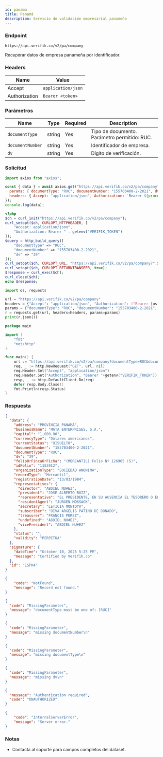 ```yaml
---
id: panama
title: Panamá
description: Servicio de validación empresarial panameño
---
```



### Endpoint

```
https://api.verifik.co/v2/pa/company
```

Recuperar datos de empresa panameña por identificador.

### Headers

| Name | Value |
| --- | --- |
| Accept | `application/json` |
| Authorization | `Bearer <token>` |

### Parámetros

| Name | Type | Required | Description |
| --- | --- | --- | --- |
| `documentType` | string | Yes | Tipo de documento. Parámetro permitido: RUC. |
| `documentNumber` | string | Yes | Identificador de empresa. |
| `dv` | string | Yes | Dígito de verificación. |

### Solicitud

<Tabs>
  <TabItem value="node" label="Node.js">

```javascript
import axios from "axios";

const { data } = await axios.get("https://api.verifik.co/v2/pa/company", {
  params: { documentType: "RUC", documentNumber: "155703400-2-2021", dv: "39" },
  headers: { Accept: "application/json", Authorization: `Bearer ${process.env.VERIFIK_TOKEN}` },
});
console.log(data);
```

  </TabItem>
  <TabItem value="php" label="PHP">

```php
<?php
$ch = curl_init("https://api.verifik.co/v2/pa/company");
curl_setopt($ch, CURLOPT_HTTPHEADER, [
    "Accept: application/json",
    "Authorization: Bearer " . getenv("VERIFIK_TOKEN")
]);
$query = http_build_query([
    "documentType" => "RUC",
    "documentNumber" => "155703400-2-2021",
    "dv" => "39"
]);
curl_setopt($ch, CURLOPT_URL, "https://api.verifik.co/v2/pa/company?".$query);
curl_setopt($ch, CURLOPT_RETURNTRANSFER, true);
$response = curl_exec($ch);
curl_close($ch);
echo $response;
```

  </TabItem>
  <TabItem value="python" label="Python">

```python
import os, requests

url = "https://api.verifik.co/v2/pa/company"
headers = {"Accept": "application/json", "Authorization": f"Bearer {os.getenv('VERIFIK_TOKEN')}"}
params = {"documentType": "RUC", "documentNumber": "155703400-2-2021", "dv": "39"}
r = requests.get(url, headers=headers, params=params)
print(r.json())
```

  </TabItem>
  <TabItem value="go" label="Go">

```go
package main

import (
    "fmt"
    "net/http"
)

func main() {
    url := "https://api.verifik.co/v2/pa/company?documentType=RUC&documentNumber=155703400-2-2021&dv=39"
    req, _ := http.NewRequest("GET", url, nil)
    req.Header.Set("Accept", "application/json")
    req.Header.Set("Authorization", "Bearer "+getenv("VERIFIK_TOKEN"))
    resp, _ := http.DefaultClient.Do(req)
    defer resp.Body.Close()
    fmt.Println(resp.Status)
}
```

  </TabItem>
</Tabs>

### Respuesta

<Tabs>
  <TabItem value="200" label="200">

```json
{
  "data": {
    "address": "PROVINCIA PANAMÁ",
    "businessName": "MATA ENTERPRISES, S.A.",
    "capital": "1,000.00",
    "currencyType": "Dólares americanos",
    "currentStatus": "DISUELTO",
    "documentNumber": "155703400-2-2021",
    "documentType": "RUC",
    "dv": "39",
    "folioOrFincaOrFicha": "(MERCANTIL) Folio Nº 126965 (S)",
    "idFolio": "1183912",
    "organizationType": "SOCIEDAD ANONIMA",
    "recordType": "Mercantil",
    "registrationDate": "13/03/1984",
    "representatives": {
      "director": "ABDIEL NU#EZ",
      "president": "JOSE ALBERTO RUIZ",
      "representative": "EL PRESIDENTE, EN SU AUSENCIA EL TESORERO O EL SECRETARIO.",
      "residentAgent": "JURGEN MOSSACK",
      "secretary": "LETICIA MONTOYA",
      "subscriber": "DIVA ARGELIS PATINO DE DONADO",
      "treasurer": "FRANCIS PEREZ",
      "undefined": "ABDIEL NU#EZ",
      "vicePresident": "ABDIEL NU#EZ"
    },
    "status": "",
    "validity": "PERPETUA"
  },
  "signature": {
    "dateTime": "October 10, 2025 5:25 PM",
    "message": "Certified by Verifik.co"
  },
  "id": "1SPK4"
}
```

  </TabItem>
  <TabItem value="404" label="404">

```json
{
    "code": "NotFound",
    "message": "Record not found."
}
```

  </TabItem>
  <TabItem value="409" label="409">

```json
{
  "code": "MissingParameter",
  "message": "documentType must be one of: [RUC]"
}
```
```json
{
  "code": "MissingParameter",
  "message": "missing documentNumber\n"
}
```
```json
{
  "code": "MissingParameter",
  "message": "missing documentType\n"
}
```
```json
{
  "code": "MissingParameter",
  "message": "missing dv\n"
}
```

  </TabItem>
  <TabItem value="401" label="401">

```json
{
  "message": "Authentication required",
  "code": "UNAUTHORIZED"
}
```

  </TabItem>
  <TabItem value="500" label="500">

```json
{
    "code": "InternalServerError",
    "message": "Server error."
}
```

  </TabItem>
</Tabs>

### Notas

- Contacta al soporte para campos completos del dataset.
